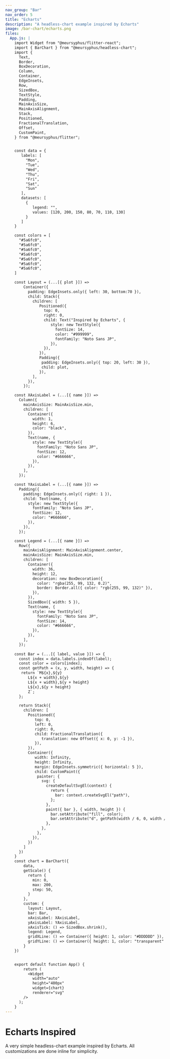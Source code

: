 ```yaml
---
nav_group: "Bar"
nav_order: 5
title: "Echarts"
description: "A headless-chart example inspired by Echarts"
image: /bar-chart/echarts.png
files: 
  App.js: |
    import Widget from "@meursyphus/flitter-react";
    import { BarChart } from "@meursyphus/headless-chart";
    import {
      Text,
      Border,
      BoxDecoration,
      Column,
      Container,
      EdgeInsets,
      Row,
      SizedBox,
      TextStyle,
      Padding,
      MainAxisSize,
      MainAxisAlignment,
      Stack,
      Positioned,
      FractionalTranslation,
      Offset,
      CustomPaint,
    } from "@meursyphus/flitter";


    const data = {
       labels: [
         "Mon",
         "Tue",
         "Wed",
         "Thu",
         "Fri",
         "Sat",
         "Sun"
       ],
       datasets: [
         {
            legend: "",
            values: [120, 200, 150, 80, 70, 110, 130]
         }
       ]
    }

    const colors = [
      "#5a6fc0",
      "#5a6fc0",
      "#5a6fc0",
      "#5a6fc0",
      "#5a6fc0",
      "#5a6fc0",
      "#5a6fc0",
    ]

    const Layout = (...[{ plot }]) => 
        Container({
          padding: EdgeInsets.only({ left: 30, bottom:70 }),
          child: Stack({
            children: [
               Positioned({
                 top: 0,
                 right: 0,
                 child: Text("Inspired by Echarts", {
                    style: new TextStyle({
                      fontSize: 14,
                      color: "#999999",
                      fontFamily: "Noto Sans JP",
                    }),
                 }),
               }),
               Padding({
                padding: EdgeInsets.only({ top: 20, left: 30 }),
                child: plot,
               }),
            ],
          }),
        });

    const XAxisLabel = (...[{ name }]) =>
      Column({
        mainAxisSize: MainAxisSize.min,
        children: [
          Container({
            width: 1,
            height: 6,
            color: "black",
          }),
          Text(name, {
            style: new TextStyle({
              fontFamily: "Noto Sans JP",
              fontSize: 12,
              color: "#666666",
            }),
          }),
        ],
      });

    const YAxisLabel = (...[{ name }]) =>
      Padding({
        padding: EdgeInsets.only({ right: 1 }),
        child: Text(name, {
          style: new TextStyle({
            fontFamily: "Noto Sans JP",
            fontSize: 12,
            color: "#666666",
          }),
        }),
      });

    const Legend = (...[{ name }]) =>
      Row({
        mainAxisAlignment: MainAxisAlignment.center,
        mainAxisSize: MainAxisSize.min,
        children: [
          Container({
            width: 36,
            height: 12,
            decoration: new BoxDecoration({
              color: "rgba(255, 99, 132, 0.2)",
              border: Border.all({ color: "rgb(255, 99, 132)" }),
            }),
          }),
          SizedBox({ width: 5 }),
          Text(name, {
            style: new TextStyle({
              fontFamily: "Noto Sans JP",
              fontSize: 14,
              color: "#666666",
            }),
          }),
        ],
      });    
    
    const Bar = (...[{ label, value }]) => {
      const index = data.labels.indexOf(label);
      const color = colors[index];
      const getPath = (x, y, width, height) => {
       return `M${x},${y} 
          L${x + width},${y} 
          L${x + width},${y + height} 
          L${x},${y + height} 
          Z`;
      };

      return Stack({
        children: [
          Positioned({
             top: 0,
             left: 0,
             right: 0,
             child: FractionalTranslation({
                translation: new Offset({ x: 0, y: -1 }),
             }),
          }),
          Container({
             width: Infinity,
             height: Infinity,
             margin: EdgeInsets.symmetric({ horizontal: 5 }),
             child: CustomPaint({
              painter: {
                svg: {
                  createDefaultSvgEl(context) {
                    return {
                      bar: context.createSvgEl("path"),
                    };
                  },
                  paint({ bar }, { width, height }) {
                    bar.setAttribute("fill", color);
                    bar.setAttribute("d", getPath(width / 6, 0, width / 3 * 2, height));
                  },
                },
              },
            }),
          })
        ]
      })
    }
    const chart = BarChart({
        data,
        getScale() {
          return {
            min: 0,
            max: 200,
            step: 50, 
          }
        },
        custom: {
          layout: Layout,
          bar: Bar,
          xAxisLabel: XAxisLabel,
          yAxisLabel: YAxisLabel,
          xAxisTick: () => SizedBox.shrink(),
          legend: Legend,
          gridXLine: () => Container({ height: 1, color: "#DDDDDD" }),
          gridYLine: () => Container({ height: 1, color: "transparent" })
        }
    })


    export default function App() {
        return (
          <Widget
            width="auto"
            height="400px"
            widget={chart}
            renderer="svg"
        />
      );
    }
---
```


# Echarts Inspired

A very simple headless-chart example inspired by Echarts. All customizations are done inline for simplicity.

